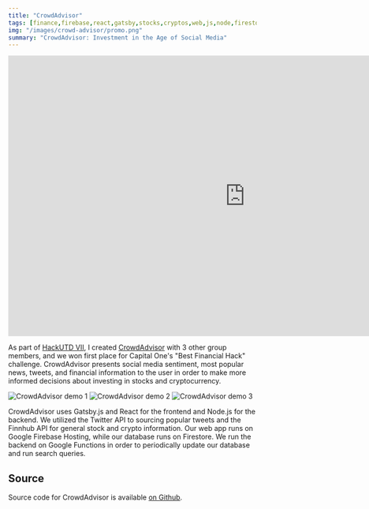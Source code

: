 ```yaml
---
title: "CrowdAdvisor"
tags: [finance,firebase,react,gatsby,stocks,cryptos,web,js,node,firestore,firebase,hackathon,collaborative,featured]
img: "/images/crowd-advisor/promo.png"
summary: "CrowdAdvisor: Investment in the Age of Social Media"
---
```


<iframe src="https://docs.google.com/presentation/d/e/2PACX-1vQoHjw1TBWKRIUTZ3j6zYwLd6TuOepXr77DdB1_csz-qmNLTWlnD4T1JiPhqnNgTb-YEbsmPNdR54hh/embed?start=false&loop=false&delayms=5000" frameborder="0" width="960" height="569" allowfullscreen="true" mozallowfullscreen="true" webkitallowfullscreen="true"></iframe>

As part of [HackUTD VII](https://devpost.com/software/crowdadvisor), I created [CrowdAdvisor](https://financial-analyzer.web.app/) with 3 other group members, and we won first place for Capital One's "Best Financial Hack" challenge. CrowdAdvisor presents social media sentiment, most popular news, tweets, and financial information to the user in order to make more informed decisions about investing in stocks and cryptocurrency.

![CrowdAdvisor demo 1](/images/crowd-advisor/demo1.png)
![CrowdAdvisor demo 2](/images/crowd-advisor/demo2.png)
![CrowdAdvisor demo 3](/images/crowd-advisor/demo3.png)

CrowdAdvisor uses Gatsby.js and React for the frontend and Node.js for the backend. We utilized the Twitter API to sourcing popular tweets and the Finnhub API for general stock and crypto information. Our web app runs on Google Firebase Hosting, while our database runs on Firestore. We run the backend on Google Functions in order to periodically update our database and run search queries.

## Source
Source code for CrowdAdvisor is available [on Github](https://github.com/realprogrammer5000/crowd-advisor).
